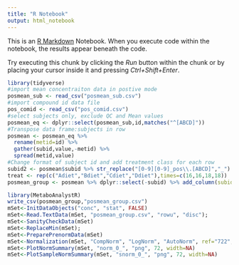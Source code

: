 ```yaml
---
title: "R Notebook"
output: html_notebook
---
```


This is an [R Markdown](http://rmarkdown.rstudio.com) Notebook. When you execute code within the notebook, the results appear beneath the code. 

Try executing this chunk by clicking the *Run* button within the chunk or by placing your cursor inside it and pressing *Ctrl+Shift+Enter*. 

```r
library(tidyverse)
#import mean concentraiton data in postive mode
posmean_sub <- read_csv("posmean_sub.csv")
#import compound id data file
pos_comid <- read_csv("pos_comid.csv")
#select subjects only, exclude QC and Mean values
posmean_eq <- dplyr::select(posmean_sub,id,matches("^[ABCD]"))
#Transpose data frame:subjects in row
posmean <- posmean_eq %>%
  rename(metid=id) %>%
  gather(subid,value,-metid) %>%
  spread(metid,value)
#Change format of subject id and add treatment class for each row
subid2 <- posmean$subid %>% str_replace("[0-9][0-9]_pos\\.[ABCD]","_")
treat <- rep(c("Adiet","Bdiet","Cdiet","Ddiet"),times=c(16,16,18,18))
posmean_group <- posmean %>% dplyr::select(-subid) %>% add_column(subid=subid2,treatment=treat) %>% dplyr::select(subid,treatment,everything())
```

```r
library(MetaboAnalystR)
write_csv(posmean_group,"posmean_group.csv")
mSet<-InitDataObjects("conc", "stat", FALSE)
mSet<-Read.TextData(mSet, "posmean_group.csv", "rowu", "disc");
mSet<-SanityCheckData(mSet)
mSet<-ReplaceMin(mSet);
mSet<-PreparePrenormData(mSet)
mSet<-Normalization(mSet, "CompNorm", "LogNorm", "AutoNorm", ref="722", ratio=FALSE, ratioNum=20)
mSet<-PlotNormSummary(mSet, "norm_0_", "png", 72, width=NA)
mSet<-PlotSampleNormSummary(mSet, "snorm_0_", "png", 72, width=NA)
```

```r



```


